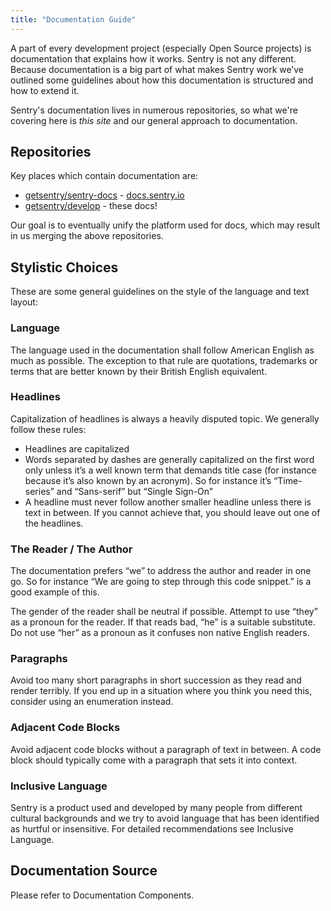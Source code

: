 ```yaml
---
title: "Documentation Guide"
---
```


A part of every development project (especially Open Source projects) is documentation that explains how it works. Sentry is not any different. Because documentation is a big part of what makes Sentry work we’ve outlined some guidelines about how this documentation is structured and how to extend it.

Sentry's documentation lives in numerous repositories, so what we're covering here is _this site_ and our general approach to documentation.

## Repositories

Key places which contain documentation are:

- [getsentry/sentry-docs](https://github.com/getsentry/sentry-docs) - [docs.sentry.io](https://docs.sentry.io/)
- [getsentry/develop](https://github.com/getsentry/develop) - these docs!

Our goal is to eventually unify the platform used for docs, which may result in us merging the above repositories.

## Stylistic Choices

These are some general guidelines on the style of the language and text layout:

### Language

The language used in the documentation shall follow American English as much as possible. The exception to that rule are quotations, trademarks or terms that are better known by their British English equivalent.

### Headlines

Capitalization of headlines is always a heavily disputed topic. We generally follow these rules:

- Headlines are capitalized
- Words separated by dashes are generally capitalized on the first word only unless it’s a well known term that demands title case (for instance because it’s also known by an acronym). So for instance it’s “Time-series” and “Sans-serif” but “Single Sign-On”
- A headline must never follow another smaller headline unless there is text in between. If you cannot achieve that, you should leave out one of the headlines.

### The Reader / The Author

The documentation prefers “we” to address the author and reader in one go. So for instance “We are going to step through this code snippet.” is a good example of this.

The gender of the reader shall be neutral if possible. Attempt to use “they” as a pronoun for the reader. If that reads bad, “he” is a suitable substitute. Do not use “her” as a pronoun as it confuses non native English readers.

### Paragraphs

Avoid too many short paragraphs in short succession as they read and render terribly. If you end up in a situation where you think you need this, consider using an enumeration instead.

### Adjacent Code Blocks

Avoid adjacent code blocks without a paragraph of text in between.  A code block should typically come with a paragraph that sets it into context.

### Inclusive Language

Sentry is a product used and developed by many people from different cultural backgrounds and we try to avoid language that has been identified as hurtful or insensitive.  For detailed recommendations see <Link to="/inclusion/">Inclusive Language</Link>.

## Documentation Source

Please refer to <Link to="/docs-components/">Documentation Components</Link>.
